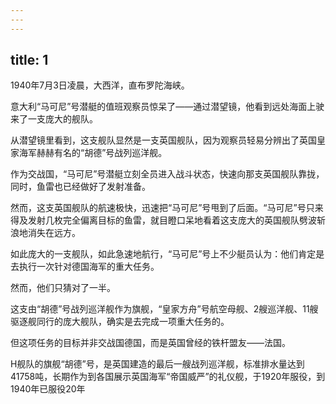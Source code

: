 ```yaml
---
---
---
```

title: 1
---



1940年7月3日凌晨，大西洋，直布罗陀海峡。

意大利“马可尼”号潜艇的值班观察员惊呆了——通过潜望镜，他看到远处海面上驶来了一支庞大的舰队。

从潜望镜里看到，这支舰队显然是一支英国舰队，因为观察员轻易分辨出了英国皇家海军赫赫有名的“胡德”号战列巡洋舰。

作为交战国，“马可尼”号潜艇立刻全员进入战斗状态，快速向那支英国舰队靠拢，同时，鱼雷也已经做好了发射准备。

然而，这支英国舰队的航速极快，迅速把“马可尼”号甩到了后面。“马可尼”号只来得及发射几枚完全偏离目标的鱼雷，就目瞪口呆地看着这支庞大的英国舰队劈波斩浪地消失在远方。

如此庞大的一支舰队，如此急速地航行，“马可尼”号上不少艇员认为：他们肯定是去执行一次针对德国海军的重大任务。

然而，他们只猜对了一半。

这支由“胡德”号战列巡洋舰作为旗舰，“皇家方舟”号航空母舰、2艘巡洋舰、11艘驱逐舰同行的庞大舰队，确实是去完成一项重大任务的。

但这项任务的目标并非交战国德国，而是英国曾经的铁杆盟友——法国。

H舰队的旗舰“胡德”号，是英国建造的最后一艘战列巡洋舰，标准排水量达到41758吨，长期作为到各国展示英国海军“帝国威严”的礼仪舰，于1920年服役，到1940年已服役20年